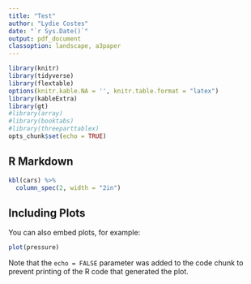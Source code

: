 ```yaml
---
title: "Test"
author: "Lydie Costes"
date: "`r Sys.Date()`"
output: pdf_document
classoption: landscape, a3paper
---
```


```r
library(knitr)
library(tidyverse)
library(flextable)
options(knitr.kable.NA = '', knitr.table.format = "latex")
library(kableExtra)
library(gt)
#library(array)
#library(booktabs)
#library(threeparttablex)
opts_chunk$set(echo = TRUE)
```

## R Markdown


```r
kbl(cars) %>%
  column_spec(2, width = "2in")

```

## Including Plots

You can also embed plots, for example:

```r
plot(pressure)
```

Note that the `echo = FALSE` parameter was added to the code chunk to prevent printing of the R code that generated the plot.
